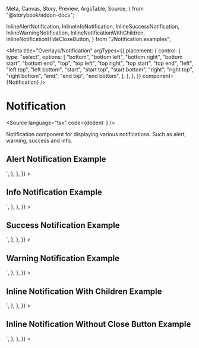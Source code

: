   Meta,
  Canvas,
  Story,
  Preview,
  ArgsTable,
  Source,
} from "@storybook/addon-docs";

  InlineAlertNotification,
  InlineInfoNotification,
  InlineSuccessNotification,
  InlineWarningNotification,
  InlineNotificationWithChildren,
  InlineNotificationHideCloseButton,
} from "./Notification.examples";

<Meta
  title="Overlays/Notification"
  argTypes={{
    placement: {
      control: {
        type: "select",
        options: [
          "bottom",
          "bottom left",
          "bottom right",
          "bottom start",
          "bottom end",
          "top",
          "top left",
          "top right",
          "top start",
          "top end",
          "left",
          "left top",
          "left bottom",
          "start",
          "start top",
          "start bottom",
          "right",
          "right top",
          "right bottom",
          "end",
          "end top",
          "end bottom",
        ],
      },
    },
  }}
  component={Notification}
/>

# Notification

<Source
  language="tsx"
  code={dedent`
  `}
/>

Notification component for displaying various notifications.
Such as alert, warning, success and info.

## Alert Notification Example

<Preview>
  <Story
    name="a) Inline alert notification"
    parameters={{
      docs: {
        source: {
          code: dedent`
<Notification />`,
        },
      },
    }}
  >
    <InlineAlertNotification />
  </Story>
</Preview>

## Info Notification Example

<Preview>
  <Story
    name="b) Inline info notification"
    parameters={{
      docs: {
        source: {
          code: dedent`
<Notification />`,
        },
      },
    }}
  >
    <InlineInfoNotification />
  </Story>
</Preview>

## Success Notification Example

<Preview>
  <Story
    name="c) Inline success notification"
    parameters={{
      docs: {
        source: {
          code: dedent`
<Notification />`,
        },
      },
    }}
  >
    <InlineSuccessNotification />
  </Story>
</Preview>

## Warning Notification Example

<Preview>
  <Story
    name="d) Inline warning notification"
    parameters={{
      docs: {
        source: {
          code: dedent`
<Notification />`,
        },
      },
    }}
  >
    <InlineWarningNotification />
  </Story>
</Preview>

## Inline Notification With Children Example

<Preview>
  <Story
    name="e) Inline notification with children"
    parameters={{
      docs: {
        source: {
          code: dedent`
<Notification />`,
        },
      },
    }}
  >
    <InlineNotificationWithChildren />
  </Story>
</Preview>

## Inline Notification Without Close Button Example

<Preview>
  <Story
    name="f) Inline notification without close button"
    parameters={{
      docs: {
        source: {
          code: dedent`
<Notification />`,
        },
      },
    }}
  >
    <InlineNotificationHideCloseButton />
  </Story>
</Preview>

